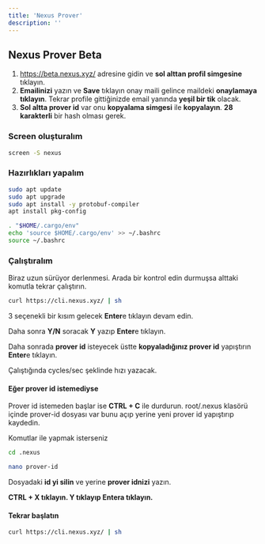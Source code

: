 ```yaml
---
title: 'Nexus Prover'
description: ''
---
```


## Nexus Prover Beta

1. https://beta.nexus.xyz/ adresine gidin ve **sol alttan profil simgesine** tıklayın.
2. **Emailinizi** yazın ve **Save** tıklayın onay maili gelince maildeki **onaylamaya tıklayın**. Tekrar profile gittiğinizde email yanında **yeşil bir tik** olacak.
3. **Sol altta prover id** var onu **kopyalama simgesi** ile **kopyalayın**. **28 karakterli** bir hash olması gerek.

### Screen oluşturalım

```bash
screen -S nexus
```

### Hazırlıkları yapalım

```bash
sudo apt update
sudo apt upgrade
sudo apt install -y protobuf-compiler
apt install pkg-config

. "$HOME/.cargo/env"
echo 'source $HOME/.cargo/env' >> ~/.bashrc
source ~/.bashrc
```

### Çalıştıralım

Biraz uzun sürüyor derlenmesi. Arada bir kontrol edin durmuşsa alttaki komutla tekrar çalıştırın.

```bash
curl https://cli.nexus.xyz/ | sh
```
3 seçenekli bir kısım gelecek **Enter**e tıklayın devam edin.

Daha sonra **Y/N** soracak **Y** yazıp **Enter**e tıklayın.

Daha sonrada **prover id** isteyecek üstte **kopyaladığınız prover id** yapıştırın **Enter**e tıklayın.

Çalıştığında cycles/sec şeklinde hızı yazacak. 

#### Eğer prover id istemediyse

Prover id istemeden başlar ise **CTRL + C** ile durdurun.
root/.nexus klasörü içinde prover-id dosyası var bunu açıp yerine yeni prover id yapıştırıp kaydedin.

Komutlar ile yapmak isterseniz
```bash
cd .nexus

nano prover-id
```

Dosyadaki **id yi silin** ve yerine **prover idnizi** yazın.

**CTRL + X tıklayın. Y tıklayıp Entera tıklayın.**

#### Tekrar başlatın
```bash
curl https://cli.nexus.xyz/ | sh
```